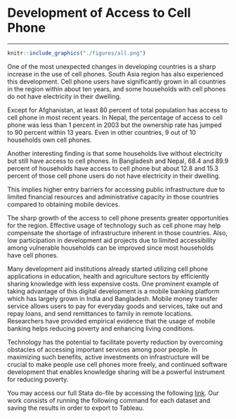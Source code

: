 # Development of Access to Cell Phone {#note-cellphone}
***

```{r cellphone, fig.cap='Access to Cell Phone and Electricity', out.width='80%', fig.asp=.75, fig.align='center', echo=FALSE, warning=FALSE}
knitr::include_graphics("./figures/all.png")
```

One of the most unexpected changes in developing countries is a sharp increase in the use of cell phones. South Asia region has also experienced this development. Cell phone users have significantly grown in all countries in the region within about ten years, and some households with cell phones do not have electricity in their dwelling.

Except for Afghanistan, at least 80 percent of total population has access to cell phone in most recent years. In Nepal, the percentage of access to cell phone was less than 1 percent in 2003 but the ownership rate has jumped to 90 percent within 13 years. Even in other countries, 9 out of 10 households own cell phones. 

Another interesting finding is that some households live without electricity but still have access to cell phones. In Bangladesh and Nepal, 68.4 and 89.9 percent of households have access to cell phone but about 12.8 and 15.3 percent of those cell phone users do not have electricity in their dwelling. 

This implies higher entry barriers for accessing public infrastructure due to limited financial resources and administrative capacity in those countries compared to obtaining mobile devices.

The sharp growth of the access to cell phone presents greater opportunities for the region. Effective usage of technology such as cell phone may help compensate the shortage of infrastructure inherent in those countries. Also, low participation in development aid projects due to limited accessibility among vulnerable households can be improved since most households have cell phones. 

Many development aid institutions already started utilizing cell phone applications in education, health and agriculture sectors by efficiently sharing knowledge with less expensive costs. One prominent example of taking advantage of this digital development is a mobile banking platform which has largely grown in India and Bangladesh. Mobile money transfer service allows users to pay for everyday goods and services, take out and repay loans, and send remittances to family in remote locations. Researchers have provided empirical evidence that the usage of mobile banking helps reducing poverty and enhancing living conditions. 

Technology has the potential to facilitate poverty reduction by overcoming obstacles of accessing important services among poor people. In maximizing such benefits, active investments on infrastructure will be crucial to make people use cell phones more freely, and continued software development that enables knowledge sharing will be a powerful instrument for reducing poverty. 

You may access our full Stata do-file by accessing the following [link](https://github.com/randrescastaneda/SARMD_guidelines/blob/master/shareable_dofiles/cellphone.do). Our work consists of running the following command for each dataset and saving the results in order to export to Tableau. 


